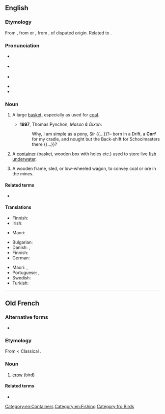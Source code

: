 ==English==

===Etymology===
From {{inh|en|enm|corf}}, from {{der|en|gml|korf}} or {{der|en|dum|korf}}, from {{der|en|gem-pro|*kurbaz|t=basket}}, of disputed origin. Related to {{cog|de|Korb|t=a basket, creel}}.

===Pronunciation===
* {{a|RP}} {{IPA|en|/kɔːf/}}
* {{a|GA}} {{IPA|en|/kɔɹf/}}
* {{audio|en|en-us-corf.ogg|Audio (US)}}
{{rfap|en|UK}}
* {{rhymes|en|ɔː(ɹ)f}}
* {{hyphenation|en|corf}}

===Noun===
{{en-noun|corves|s}}

# {{lb|en|mining}} A large [[basket]], especially as used for [[coal]].
#* '''1997''', Thomas Pynchon, ''Mason & Dixon'':
#*: Why, I am simple as a pony, Sir {{...}}?– born in a Drift, a '''Corf''' for my cradle, and nought but the Back-shift for Schoolmasters there {{...}}?
# A [[container]] (basket, wooden box with holes etc.) used to store live [[fish]] [[underwater]].
# {{lb|en|mining}} A wooden frame, sled, or low-wheeled wagon, to convey coal or ore in the mines.

====Related terms====
* {{l|en|korfball}}

====Translations====
{{trans-top|large basket, especially as used for coal}}
* Finnish: {{t|fi|[[hiili]][[kori]]}}
* Irish: {{t|ga|féan guail|m}}
{{trans-mid}}
* Maori: {{t|mi|pūkirikiri}} {{qualifier|for carrying stone, gravel, sand, earth}}
{{trans-bottom}}

{{trans-top|container used to store live fish underwater}}
* Bulgarian: {{t|bg|винтер|m}}
* Danish: {{t|da|hyttefad|n}}, {{t+|da|dam|c}}
* Finnish: {{t+|fi|sumppu}}
* German: {{t|de|Fischkasten|m}}
{{trans-mid}}
* Maori: {{t|mi|whakarino}}, {{t|mi|korotete}}
* Portuguese: {{t+|pt|cofo|m}}, {{t+|pt|samburá|m}} {{qualifier|Brazil}}
* Swedish: {{t+|sv|sump|c}}
* Turkish: {{t-needed|tr}}
{{trans-bottom}}

[[Category:en:Containers]]
[[Category:en:Fishing]]

----

==Old French==

===Alternative forms===
* {{alter|fro|corb|corp|crop}}

===Etymology===
From {{inh|fro|VL.|*corbus}} < Classical {{inh|fro|la|corvus}}.

===Noun===
{{fro-noun|m}}

# [[crow]] (bird)

====Related terms====
* {{l|fro|corbel}}

[[Category:fro:Birds]]